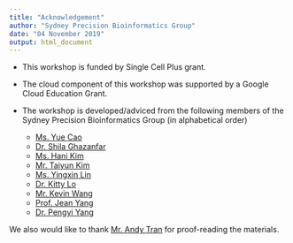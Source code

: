 ```yaml
---
title: "Acknowledgement"
author: "Sydney Precision Bioinformatics Group"
date: "04 November 2019"
output: html_document
---
```


+ This workshop is funded by Single Cell Plus grant. 

+ The cloud component of this workshop was supported by a Google Cloud Education Grant. 

+ The workshop is developed/adviced from the following members of the Sydney Precision Bioinformatics Group (in alphabetical order)
  
    * [Ms. Yue Cao](https://sydney.edu.au/science/about/our-people/research-students/yue-cao-644.html)
    * [Dr. Shila Ghazanfar](https://www.cruk.cam.ac.uk/author/shila-ghazanfar)
    * [Ms. Hani Kim](http://www.maths.usyd.edu.au/ut/people?who=JH_Kim&sms=m&personsearch%3DGo+to+person%27s+page)
    * [Mr. Taiyun Kim]()
    * [Ms. Yingxin Lin](https://yingxinlin.github.io)
    * [Dr. Kitty Lo](https://sydney.edu.au/science/people/kitty.lo.php)
    * [Mr. Kevin Wang](https://sydney.edu.au/science/people/kevin.wang.php)
    * [Prof. Jean Yang](https://sydney.edu.au/science/people/jean.yang.php)
    * [Dr. Pengyi Yang](https://sydney.edu.au/science/people/pengyi.yang.php)

We also would like to thank [Mr. Andy Tran](https://sydney.edu.au/science/about/our-people/research-students/andy-tran-312.html) for proof-reading the materials. 
